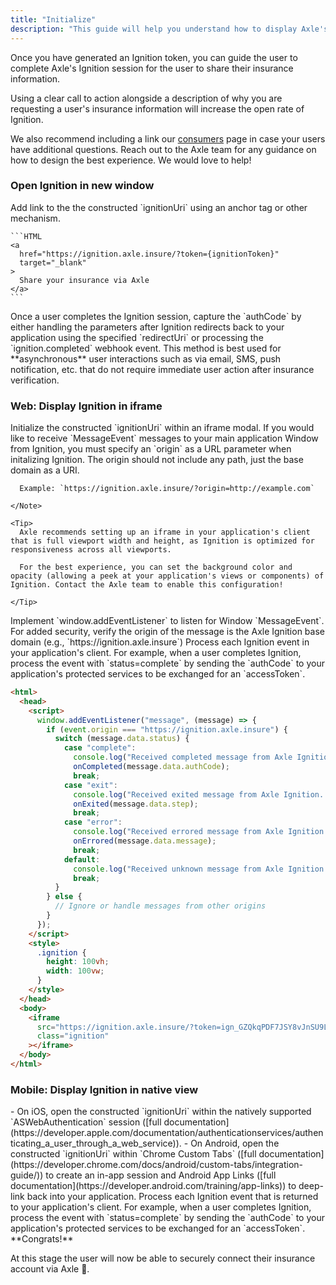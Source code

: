 ```yaml
---
title: "Initialize"
description: "This guide will help you understand how to display Axle's Ignition session to your users."
---
```


Once you have generated an Ignition token, you can guide the user to complete Axle's Ignition session for the user to share their insurance information.

<Tip>
  Using a clear call to action alongside a description of why you are requesting
  a user's insurance information will increase the open rate of Ignition. 
  
  We also recommend including a link our [consumers](https://www.axle.insure/consumers) page in case your users have additional questions. Reach out to the Axle team for any guidance on how to
  design the best experience. We would love to help!
</Tip>

### Open Ignition in new window

<Steps>
  <Step title="Open Ignition in new window">
    Add link to the the constructed `ignitionUri` using an anchor tag or
    other mechanism. 
    
    ```HTML 
    <a
      href="https://ignition.axle.insure/?token={ignitionToken}"
      target="_blank"
    >
      Share your insurance via Axle
    </a>
    ```

  </Step>
  <Step title="Process Ignition completion">Once a user completes the Ignition session, capture the `authCode` by either handling the parameters after Ignition redirects back to your application using the specified `redirectUri` or processing the `ignition.completed` webhook event.</Step>
</Steps>

<Tip>
  This method is best used for **asynchronous** user interactions such as via
  email, SMS, push notification, etc. that do not require immediate user action
  after insurance verification.
</Tip>

### Web: Display Ignition in iframe

<Steps>
  <Step title="Open iframe">
    Initialize the constructed `ignitionUri` within an iframe modal.
    <Note>
      If you would like to receive `MessageEvent` messages to your main application Window from Ignition, you must specify an `origin` as a URL parameter when initalizing Ignition. The origin should not include any path, just the base domain as a URI.

      Example: `https://ignition.axle.insure/?origin=http://example.com`

    </Note>

    <Tip>
      Axle recommends setting up an iframe in your application's client that is full viewport width and height, as Ignition is optimized for responsiveness across all viewports.

      For the best experience, you can set the background color and opacity (allowing a peek at your application's views or components) of Ignition. Contact the Axle team to enable this configuration!

    </Tip>

  </Step>
  <Step title="Listen for MessageEvent">Implement `window.addEventListener` to listen for Window `MessageEvent`. For added security, verify the origin of the message is the Axle Ignition base domain (e.g., `https://ignition.axle.insure`)</Step>
  <Step title="Process Ignition event">
    Process each Ignition event in your application's client. For example, when a user completes Ignition, process the event with `status=complete` by sending the `authCode` to your application's protected
    services to be exchanged for an `accessToken`.
  </Step>
</Steps>

```HTML Page with iframe and eventListener (example)
<html>
  <head>
    <script>
      window.addEventListener("message", (message) => {
        if (event.origin === "https://ignition.axle.insure") {
          switch (message.data.status) {
            case "complete":
              console.log("Received completed message from Axle Ignition...", message.data);
              onCompleted(message.data.authCode);
              break;
            case "exit":
              console.log("Received exited message from Axle Ignition...", message.data);
              onExited(message.data.step);
              break;
            case "error":
              console.log("Received errored message from Axle Ignition...", message.data);
              onErrored(message.data.message);
              break;
            default:
              console.log("Received unknown message from Axle Ignition...");
              break;
          }
        } else {
          // Ignore or handle messages from other origins
        }
      });
    </script>
    <style>
      .ignition {
        height: 100vh;
        width: 100vw;
      }
    </style>
  </head>
  <body>
    <iframe
      src="https://ignition.axle.insure/?token=ign_GZQkqPDF7JSY8vJnSU9LP&origin=http://example.com"
      class="ignition"
    ></iframe>
  </body>
</html>
```

### Mobile: Display Ignition in native view

<Steps>
  <Step title="Open webview">
    - On iOS, open the constructed `ignitionUri` within the natively supported
    `ASWebAuthentication` session ([full
    documentation](https://developer.apple.com/documentation/authenticationservices/authenticating_a_user_through_a_web_service)).
    - On Android, open the constructed `ignitionUri` within `Chrome Custom Tabs`
    ([full
    documentation](https://developer.chrome.com/docs/android/custom-tabs/integration-guide/))
    to create an in-app session and Android App Links ([full
    documentation](https://developer.android.com/training/app-links)) to
    deep-link back into your application.
  </Step>
  <Step title="Process Ignition event">
    Process each Ignition event that is returned to your application's client.
    For example, when a user completes Ignition, process the event with
    `status=complete` by sending the `authCode` to your application's protected
    services to be exchanged for an `accessToken`.
  </Step>
</Steps>

<Check>
**Congrats!**

At this stage the user will now be able to securely connect their insurance account
via Axle 🎉.

</Check>

